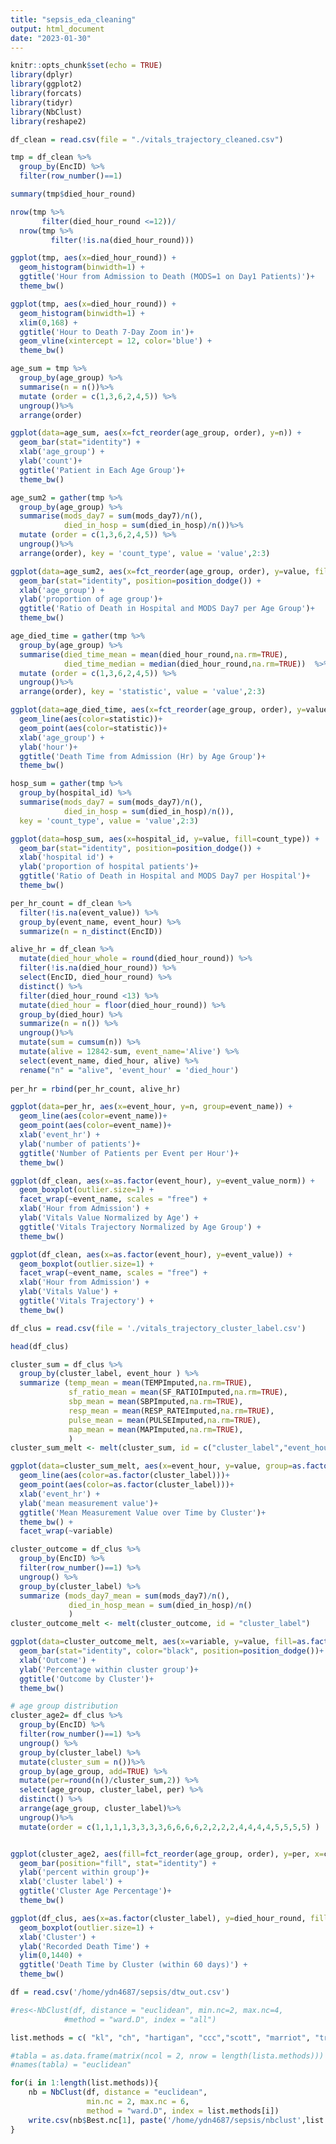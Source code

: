 ```yaml
---
title: "sepsis_eda_cleaning"
output: html_document
date: "2023-01-30"
---
```


```r
knitr::opts_chunk$set(echo = TRUE)
library(dplyr)
library(ggplot2)
library(forcats)
library(tidyr)
library(NbClust)
library(reshape2) 
```

```r
df_clean = read.csv(file = "./vitals_trajectory_cleaned.csv")
```


```r
tmp = df_clean %>%
  group_by(EncID) %>% 
  filter(row_number()==1) 

summary(tmp$died_hour_round)

nrow(tmp %>%
       filter(died_hour_round <=12))/
  nrow(tmp %>%
         filter(!is.na(died_hour_round)))

ggplot(tmp, aes(x=died_hour_round)) + 
  geom_histogram(binwidth=1) +
  ggtitle('Hour from Admission to Death (MODS=1 on Day1 Patients)')+
  theme_bw()

ggplot(tmp, aes(x=died_hour_round)) + 
  geom_histogram(binwidth=1) +
  xlim(0,168) +
  ggtitle('Hour to Death 7-Day Zoom in')+
  geom_vline(xintercept = 12, color='blue') +
  theme_bw()

```


```r
age_sum = tmp %>%
  group_by(age_group) %>%
  summarise(n = n())%>%
  mutate (order = c(1,3,6,2,4,5)) %>%
  ungroup()%>%
  arrange(order)

ggplot(data=age_sum, aes(x=fct_reorder(age_group, order), y=n)) +
  geom_bar(stat="identity") +
  xlab('age_group') +
  ylab('count')+
  ggtitle('Patient in Each Age Group')+
  theme_bw()

age_sum2 = gather(tmp %>%
  group_by(age_group) %>%
  summarise(mods_day7 = sum(mods_day7)/n(),
            died_in_hosp = sum(died_in_hosp)/n())%>%
  mutate (order = c(1,3,6,2,4,5)) %>%
  ungroup()%>%
  arrange(order), key = 'count_type', value = 'value',2:3)

ggplot(data=age_sum2, aes(x=fct_reorder(age_group, order), y=value, fill=count_type)) +
  geom_bar(stat="identity", position=position_dodge()) +
  xlab('age_group') +
  ylab('proportion of age group')+
  ggtitle('Ratio of Death in Hospital and MODS Day7 per Age Group')+
  theme_bw()

age_died_time = gather(tmp %>%
  group_by(age_group) %>%
  summarise(died_time_mean = mean(died_hour_round,na.rm=TRUE),
            died_time_median = median(died_hour_round,na.rm=TRUE))  %>%
  mutate (order = c(1,3,6,2,4,5)) %>%
  ungroup()%>%
  arrange(order), key = 'statistic', value = 'value',2:3)

ggplot(data=age_died_time, aes(x=fct_reorder(age_group, order), y=value, group=statistic)) +
  geom_line(aes(color=statistic))+
  geom_point(aes(color=statistic))+
  xlab('age_group') +
  ylab('hour')+
  ggtitle('Death Time from Admission (Hr) by Age Group')+
  theme_bw()

```
```r
hosp_sum = gather(tmp %>%
  group_by(hospital_id) %>%
  summarise(mods_day7 = sum(mods_day7)/n(),
            died_in_hosp = sum(died_in_hosp)/n()),
  key = 'count_type', value = 'value',2:3)

ggplot(data=hosp_sum, aes(x=hospital_id, y=value, fill=count_type)) +
  geom_bar(stat="identity", position=position_dodge()) +
  xlab('hospital id') +
  ylab('proportion of hospital patients')+
  ggtitle('Ratio of Death in Hospital and MODS Day7 per Hospital')+
  theme_bw()

```

```r
per_hr_count = df_clean %>%
  filter(!is.na(event_value)) %>%
  group_by(event_name, event_hour) %>%
  summarize(n = n_distinct(EncID)) 

alive_hr = df_clean %>%
  mutate(died_hour_whole = round(died_hour_round)) %>%
  filter(!is.na(died_hour_round)) %>%
  select(EncID, died_hour_round) %>%
  distinct() %>%
  filter(died_hour_round <13) %>%
  mutate(died_hour = floor(died_hour_round)) %>%
  group_by(died_hour) %>%
  summarize(n = n()) %>%
  ungroup()%>%
  mutate(sum = cumsum(n)) %>%
  mutate(alive = 12842-sum, event_name='Alive') %>%
  select(event_name, died_hour, alive) %>%
  rename("n" = "alive", 'event_hour' = 'died_hour') 
  
per_hr = rbind(per_hr_count, alive_hr)

ggplot(data=per_hr, aes(x=event_hour, y=n, group=event_name)) +
  geom_line(aes(color=event_name))+
  geom_point(aes(color=event_name))+
  xlab('event_hr') +
  ylab('number of patients')+
  ggtitle('Number of Patients per Event per Hour')+
  theme_bw()
```

```r
ggplot(df_clean, aes(x=as.factor(event_hour), y=event_value_norm)) + 
  geom_boxplot(outlier.size=1) +
  facet_wrap(~event_name, scales = "free") +
  xlab('Hour from Admission') +
  ylab('Vitals Value Normalized by Age') +
  ggtitle('Vitals Trajectory Normalized by Age Group') +
  theme_bw()

ggplot(df_clean, aes(x=as.factor(event_hour), y=event_value)) + 
  geom_boxplot(outlier.size=1) +
  facet_wrap(~event_name, scales = "free") +
  xlab('Hour from Admission') +
  ylab('Vitals Value') +
  ggtitle('Vitals Trajectory') +
  theme_bw()
```

```r
df_clus = read.csv(file = './vitals_trajectory_cluster_label.csv')
```

```r
head(df_clus)
```

```r
cluster_sum = df_clus %>%
  group_by(cluster_label, event_hour ) %>%
  summarize (temp_mean = mean(TEMPImputed,na.rm=TRUE), 
             sf_ratio_mean = mean(SF_RATIOImputed,na.rm=TRUE), 
             sbp_mean = mean(SBPImputed,na.rm=TRUE), 
             resp_mean = mean(RESP_RATEImputed,na.rm=TRUE), 
             pulse_mean = mean(PULSEImputed,na.rm=TRUE),
             map_mean = mean(MAPImputed,na.rm=TRUE),
             )
cluster_sum_melt <- melt(cluster_sum, id = c("cluster_label","event_hour"))
```

```r
ggplot(data=cluster_sum_melt, aes(x=event_hour, y=value, group=as.factor(cluster_label))) +
  geom_line(aes(color=as.factor(cluster_label)))+
  geom_point(aes(color=as.factor(cluster_label)))+
  xlab('event_hr') +
  ylab('mean measurement value')+
  ggtitle('Mean Measurement Value over Time by Cluster')+
  theme_bw() +
  facet_wrap(~variable)
```

```r
cluster_outcome = df_clus %>%
  group_by(EncID) %>%
  filter(row_number()==1) %>%
  ungroup() %>%
  group_by(cluster_label) %>%
  summarize (mods_day7_mean = sum(mods_day7)/n(), 
             died_in_hosp_mean = sum(died_in_hosp)/n()
             )
cluster_outcome_melt <- melt(cluster_outcome, id = "cluster_label")

ggplot(data=cluster_outcome_melt, aes(x=variable, y=value, fill=as.factor(cluster_label))) +
  geom_bar(stat="identity", color="black", position=position_dodge())+
  xlab('Outcome') +
  ylab('Percentage within cluster group')+
  ggtitle('Outcome by Cluster')+
  theme_bw()
```

  
```r
# age group distribution
cluster_age2= df_clus %>%
  group_by(EncID) %>%
  filter(row_number()==1) %>% 
  ungroup() %>%
  group_by(cluster_label) %>%
  mutate(cluster_sum = n())%>%
  group_by(age_group, add=TRUE) %>%
  mutate(per=round(n()/cluster_sum,2)) %>%
  select(age_group, cluster_label, per) %>%
  distinct() %>%
  arrange(age_group, cluster_label)%>%
  ungroup()%>%
  mutate(order = c(1,1,1,1,3,3,3,3,6,6,6,6,2,2,2,2,4,4,4,4,5,5,5,5) )


ggplot(cluster_age2, aes(fill=fct_reorder(age_group, order), y=per, x=cluster_label)) + 
  geom_bar(position="fill", stat="identity") +
  ylab('percent within group')+
  xlab('cluster label') +
  ggtitle('Cluster Age Percentage')+
  theme_bw() 
```

```r

ggplot(df_clus, aes(x=as.factor(cluster_label), y=died_hour_round, fill=as.factor(cluster_label))) + 
  geom_boxplot(outlier.size=1) +
  xlab('Cluster') +
  ylab('Recorded Death Time') +
  ylim(0,1440) +
  ggtitle('Death Time by Cluster (within 60 days)') +
  theme_bw()
```

```r
df = read.csv('/home/ydn4687/sepsis/dtw_out.csv')

#res<-NbClust(df, distance = "euclidean", min.nc=2, max.nc=4,
            #method = "ward.D", index = "all")

list.methods = c( "kl", "ch", "hartigan", "ccc","scott", "marriot", "trcovw", "tracew", "friedman", "rubin", "cindex", "db", "silhouette", "duda", "pseudot2", "beale", "ratkowsky", "ball", "ptbiserial", "gap", "frey", "mcclain", "gamma", "gplus", "tau", "dunn", "hubert", "sdindex", "dindex", "sdbw")

#tabla = as.data.frame(matrix(ncol = 2, nrow = length(lista.methods)))
#names(tabla) = "euclidean"

for(i in 1:length(list.methods)){
    nb = NbClust(df, distance = "euclidean",
                 min.nc = 2, max.nc = 6,
                 method = "ward.D", index = list.methods[i])
    write.csv(nb$Best.nc[1], paste('/home/ydn4687/sepsis/nbclust',list.methods[i], 'csv', sep = '.'))
}

```



